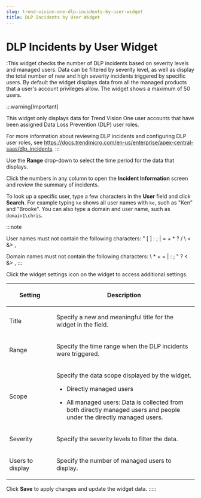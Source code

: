 ```yaml
---
slug: trend-vision-one-dlp-incidents-by-user-widget
title: DLP Incidents by User Widget
---
```

# DLP Incidents by User Widget

:This widget checks the number of DLP incidents based on severity levels and managed users. Data can be filtered by severity level, as well as display the total number of new and high severity incidents triggered by specific users. By default the widget displays data from all the managed products that a user's account privileges allow. The widget shows a maximum of 50 users.

:::warning[Important]

This widget only displays data for Trend Vision One user accounts that have been assigned Data Loss Prevention (DLP) user roles.

For more information about reviewing DLP incidents and configuring DLP user roles, see <https://docs.trendmicro.com/en-us/enterprise/apex-central-saas/dlp_incidents>.
:::

Use the **Range** drop-down to select the time period for the data that displays.

Click the numbers in any column to open the **Incident Information** screen and review the summary of incidents.

To look up a specific user, type a few characters in the **User** field and click **Search**. For example typing `ke` shows all user names with `ke`, such as "Ken" and "Brooke". You can also type a domain and user name, such as `domain1\chris`.

:::note

User names must not contain the following characters: " \[ \] : ; | = + \* ? / \\ \< &\> ,

Domain names must not contain the following characters: \\ \* + = | : ; " ? \< &\> ,
:::

Click the widget settings icon on the widget to access additional settings.

<table>
<colgroup>
<col style="width: 25%" />
<col style="width: 75%" />
</colgroup>
<thead>
<tr>
<th><p>Setting</p></th>
<th><p>Description</p></th>
</tr>
</thead>
<tbody>
<tr>
<td><p>Title</p></td>
<td><p>Specify a new and meaningful title for the widget in the field.</p></td>
</tr>
<tr>
<td><p>Range</p></td>
<td><p>Specify the time range when the DLP incidents were triggered.</p></td>
</tr>
<tr>
<td><p>Scope</p></td>
<td><p>Specify the data scope displayed by the widget.</p>
<ul>
<li><p>Directly managed users</p></li>
<li><p>All managed users: Data is collected from both directly managed users and people under the directly managed users.</p></li>
</ul></td>
</tr>
<tr>
<td><p>Severity</p></td>
<td><p>Specify the severity levels to filter the data.</p></td>
</tr>
<tr>
<td><p>Users to display</p></td>
<td><p>Specify the number of managed users to display.</p></td>
</tr>
</tbody>
</table>

Click **Save** to apply changes and update the widget data.
:::::
